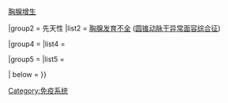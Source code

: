 {{Navbox
|name    = 胸腺失调症
|title   = [[淋巴系统疾病]]: [[胸腺]]失调症 ([[ICD-10_Chapter_IV:_Endocrine,_nutritional_and_metabolic_diseases#.28E31-E35.29_Other|E32]], [[List_of_ICD-9_codes_240-279:_Endocrine,_nutritional_and_metabolic_diseases,_and_immunity_disorders#diseases_of_other_endocrine_glands_.28249-259.29|254]])
|image   = 
|above   = 
| titlestyle = background:Silver
| groupstyle = background-color: LightGreen
| belowstyle = background:LightGreen;

| group1 = 获得性
|  list1 = [[胸腺脓肿]]{{·}} [[胸腺增生]]

|group2  = 先天性
|list2   = [[胸腺发育不全]] ([[圆锥动脉干异常面容综合征]])


|group4  = 
|list4   = 

|group5  = 
|list5   = 

|  below = {{Lymph organ navs}}
}}
<includeonly>[[Category:免疫系统]]</includeonly>
<noinclude>
{{医学模板编辑说明}}

[[Category:疾病及失调症模板|{{PAGENAME}}]] </noinclude>